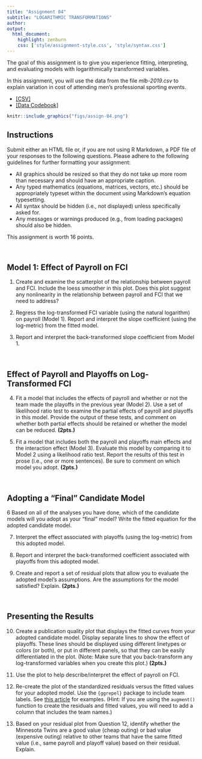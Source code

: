 ```yaml
---
title: "Assignment 04"
subtitle: "LOGARITHMIC TRANSFORMATIONS"
author: 
output: 
  html_document:
    highlight: zenburn
    css: ['style/assignment-style.css', 'style/syntax.css']
---
```


The goal of this assignment is to give you experience fitting, interpreting, and evaluating models with logarithmically transformed variables. 

In this assignment, you will use the data from the file *mlb-2019.csv* to explain variation in cost of attending men's professional sporting events. 

- [[CSV]](https://raw.githubusercontent.com/zief0002/epsy-8252/master/data/mlb-2019.csv)
- [[Data Codebook]](http://zief0002.github.io/epsy-8252/codebooks/mlb-2019.html)


```r
knitr::include_graphics("figs/assign-04.png")
```


## Instructions

Submit either an HTML file or, if you are not using R Markdown, a PDF file of your responses to the following questions. Please adhere to the following guidelines for further formatting your assignment:

- All graphics should be resized so that they do not take up more room than necessary and should have an appropriate caption.
- Any typed mathematics (equations, matrices, vectors, etc.) should be appropriately typeset within the document using Markdown's equation typesetting.
- All syntax should be hidden (i.e., not displayed) unless specifically asked for.
- Any messages or warnings produced (e.g., from loading packages) should also be hidden.

This assignment is worth 16 points.


<br />


## Model 1: Effect of Payroll on FCI

1. Create and examine the scatterplot of the relationship between payroll and FCI. Include the loess smoother in this plot. Does this plot suggest any nonlinearity in the relationship between payroll and FCI that we need to address?

2. Regress the log-transformed FCI variable (using the natural logarithm) on payroll (Model 1). Report and interpret the slope coefficient (using the log-metric) from the fitted model.

3. Report and interpret the back-transformed slope coefficient from Model 1.

<br />

## Effect of Payroll and Playoffs on Log-Transformed FCI

4. Fit a model that includes the effects of payroll and whether or not the team made the playoffs in the previous year (Model 2). Use a set of likelihood ratio test to examine the partial effects of payroll and playoffs in this model. Provide the output of these tests, and comment on whether both partial effects should be retained or whether the model can be reduced. **(2pts.)**

5. Fit a model that includes both the payroll and playoffs main effects and the interaction effect (Model 3). Evaluate this model by comparing it to Model 2 using a likelihood ratio test. Report the results of this test in prose (i.e., one or more sentences). Be sure to comment on which model you adopt. **(2pts.)**

<br />


## Adopting a "Final" Candidate Model

6 Based on all of the analyses you have done, which of the candidate models will you adopt as your "final" model? Write the fitted equation for the adopted candidate model.

7. Interpret the effect associated with playoffs (using the log-metric) from this adopted model.

8. Report and interpret the back-transformed coefficient associated with playoffs from this adopted model.

9. Create and report a set of residual plots that allow you to evaluate the adopted model's assumptions. Are the assumptions for the model satisfied? Explain. **(2pts.)**


<br />


## Presenting the Results

10. Create a publication quality plot that displays the fitted curves from your adopted candidate model. Display separate lines to show the effect of playoffs. These lines should be displayed using different linetypes or colors (or both), or put in different panels, so that they can be easily differentiated in the plot. (Note: Make sure that you back-transform any log-transformed variables when you create this plot.) **(2pts.)**

11. Use the plot to help describe/interpret the effect of payroll on FCI.

12. Re-create the plot of the standardized residuals versus the fitted values for your adopted model. Use the `{ggrepel}` package to include team labels. See [this article](https://ggrepel.slowkow.com/articles/examples.html) for examples. (Hint: If you are using the `augment()` function to create the residuals and fitted values, you will need to add a column that includes the team names.) 

13. Based on your residual plot from Question 12, identify whether the Minnesota Twins are a good value (cheap outing) or bad value (expensive outing) relative to other teams that have the same fitted value (i.e., same payroll and playoff value) based on their residual. Explain.

